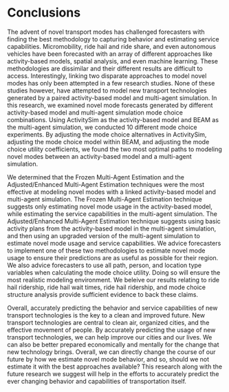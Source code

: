 # Conclusions

The advent of novel transport modes has challenged forecasters with finding the best methodology to capturing behavior and estimating service capabilities. Micromobility, ride hail and ride share, and even autonomous vehicles have been forecasted with an array of different approaches like activity-based models, spatial analysis, and even machine learning. These methodologies are dissimilar and their different results are difficult to access. Interestingly, linking two disparate approaches to model novel modes has only been attempted in a few research studies. None of these studies however, have attempted to model new transport technologies generated by a paired activity-based model and multi-agent simulation. In this research, we examined novel mode forecasts generated by different activity-based model and multi-agent simulation mode choice combinations. Using ActivitySim as the activity-based model and BEAM as the multi-agent simulation, we conducted 10 different mode choice experiments. By adjusting the mode choice alternatives in ActivitySim, adjusting the mode choice model within BEAM, and adjusting the mode choice utility coefficients, we found the two most optimal paths to modeling novel modes between an activity-based model and a multi-agent simulation.

We determined that the Frozen Multi-Agent Estimation and the Adjusted/Enhanced Multi-Agent Estimation techniques were the most effective at modeling novel modes with a linked activity-based model and multi-agent simulation. The Frozen Multi-Agent Estimation technique suggests only estimating novel mode usage in the activity-based model, while estimating the service capabilities in the multi-agent simulation. The Adjusted/Enhanced Multi-Agent Estimation technique suggests using basic activity plans from the activity-based model in the multi-agent simulation, and then using an upgraded version of the multi-agent simulation to estimate novel mode usage and service capabilities. We advice forecasters to implement one of these two methodologies to estimate novel mode usage to ensure their predictions are as useful as possible for their region. We also advice forecasters to use all path, person, and location type variables when calculating the mode choice utility. Doing so will ensure the most realistic modeling environment. We beleive our results relating to ride hail ridership, ride hail wait times, ride hail ridership, and mode choice structure analysis provide sufficient evidence to back these claims.

Overall, accurately predicting the behavior and service capabilities of new transport technologies is the key to a clean and improved future. New transport technologies are central to clean air, organized cities, and the effective movement of people. By accurately predicting the usage of new transport technologies, we can help improve our cities and our lives. We can also be better prepared economically and mentally for the change that new technology brings. Overall, we can directly change the course of our future by how we estimate novel mode behavior, and so, should we not estimate it with the best approaches available? This research along with the future research we suggest will help in the efforts to accurately predict the ever changing behavior and capabilities of transportation itself.  




